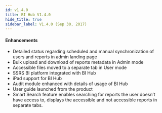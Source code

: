 ```yaml
---
id: v1.4.0
title: BI Hub V1.4.0
hide_title: true
sidebar_label: V1.4.0 (Sep 30, 2017)
---
```



<ReleaseDate
version="BI Hub V1.4.0"
date="Sep 30, 2017"
/>

#### Enhancements

* Detailed status regarding scheduled and manual synchronization of users and reports in admin landing page
* Bulk upload and download of reports metadata in Admin mode
* Accessible files moved to a separate tab in User mode
* SSRS BI platform integrated with BI Hub
* iPad support for BI Hub
* Audit module enhanced with details of usage of BI Hub
* User guide launched from the product
* Smart Search feature enables searching for reports the user doesn’t have access to, displays the accessible and not accessible reports in separate tabs.
